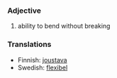 ===Adjective===
#ability to bend without breaking

===Translations===
*Finnish: [[joustava]]
*Swedish: [[flexibel]]